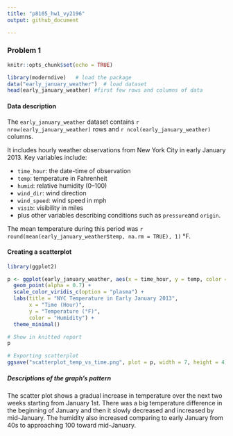 ```yaml
---
title: "p8105_hw1_vy2196"
output: github_document

---
```


### Problem 1
```r
knitr::opts_chunk$set(echo = TRUE)

library(moderndive)   # load the package
data("early_january_weather")  # load dataset
head(early_january_weather) #first few rows and columns of data
```

#### Data description
The `early_january_weather` dataset contains `r nrow(early_january_weather)` rows and `r ncol(early_january_weather)` columns. 

It includes hourly weather observations from New York City in early January 2013. 
Key variables include:

- `time_hour`: the date-time of observation  
- `temp`: temperature in Fahrenheit  
- `humid`: relative humidity (0–100)  
- `wind_dir`: wind direction
- `wind_speed`: wind speed in mph  
- `visib`: visibility in miles  
- plus other variables describing conditions such as `pressure`and `origin`.

The mean temperature during this period was 
`r round(mean(early_january_weather$temp, na.rm = TRUE), 1)` °F.

#### Creating a scatterplot

```r
library(ggplot2)

p <- ggplot(early_january_weather, aes(x = time_hour, y = temp, color = humid)) +
  geom_point(alpha = 0.7) +
  scale_color_viridis_c(option = "plasma") +
  labs(title = "NYC Temperature in Early January 2013",
       x = "Time (Hour)",
       y = "Temperature (°F)",
       color = "Humidity") +
  theme_minimal()

# Show in knitted report
p

# Exporting scatterplot
ggsave("scatterplot_temp_vs_time.png", plot = p, width = 7, height = 4)
```

##### Descriptions of the graph's pattern
The scatter plot shows a gradual increase in temperature over the next two weeks starting from January 1st. There was a big temperature difference in the beginning of January and then it slowly decreased and increased by mid-January. The humidity also increased comparing to early January from 40s to approaching 100 toward mid-January. 

